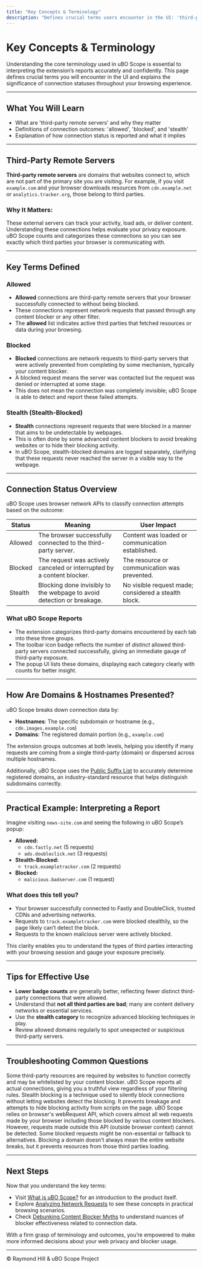 ```yaml
---
title: "Key Concepts & Terminology"
description: "Defines crucial terms users encounter in the UI: 'third-party remote servers', 'allowed', 'blocked', 'stealth', and details about connection status. Equips users to interpret uBO Scope's reports with confidence."
---
```


# Key Concepts & Terminology

Understanding the core terminology used in uBO Scope is essential to interpreting the extension’s reports accurately and confidently. This page defines crucial terms you will encounter in the UI and explains the significance of connection statuses throughout your browsing experience.

---

## What You Will Learn
- What are 'third-party remote servers' and why they matter
- Definitions of connection outcomes: 'allowed', 'blocked', and 'stealth'
- Explanation of how connection status is reported and what it implies

---

## Third-Party Remote Servers

**Third-party remote servers** are domains that websites connect to, which are not part of the primary site you are visiting. For example, if you visit `example.com` and your browser downloads resources from `cdn.example.net` or `analytics.tracker.org`, those belong to third parties.

### Why It Matters:
These external servers can track your activity, load ads, or deliver content. Understanding these connections helps evaluate your privacy exposure. uBO Scope counts and categorizes these connections so you can see exactly which third parties your browser is communicating with.

---

## Key Terms Defined

### Allowed
- **Allowed** connections are third-party remote servers that your browser successfully connected to without being blocked.
- These connections represent network requests that passed through any content blocker or any other filter.
- The **allowed** list indicates active third parties that fetched resources or data during your browsing.

### Blocked
- **Blocked** connections are network requests to third-party servers that were actively prevented from completing by some mechanism, typically your content blocker.
- A blocked request means the server was contacted but the request was denied or interrupted at some stage.
- This does not mean the connection was completely invisible; uBO Scope is able to detect and report these failed attempts.

### Stealth (Stealth-Blocked)
- **Stealth** connections represent requests that were blocked in a manner that aims to be undetectable by webpages.
- This is often done by some advanced content blockers to avoid breaking websites or to hide their blocking activity.
- In uBO Scope, stealth-blocked domains are logged separately, clarifying that these requests never reached the server in a visible way to the webpage.

---

## Connection Status Overview

uBO Scope uses browser network APIs to classify connection attempts based on the outcome:

| Status    | Meaning                                                                 | User Impact                                                    |
|-----------|-------------------------------------------------------------------------|----------------------------------------------------------------|
| Allowed   | The browser successfully connected to the third-party server.           | Content was loaded or communication established.                |
| Blocked   | The request was actively canceled or interrupted by a content blocker.  | The resource or communication was prevented.                    |
| Stealth   | Blocking done invisibly to the webpage to avoid detection or breakage.  | No visible request made; considered a stealth block.            |

### What uBO Scope Reports

- The extension categorizes third-party domains encountered by each tab into these three groups.
- The toolbar icon badge reflects the number of *distinct* allowed third-party servers connected successfully, giving an immediate gauge of third-party exposure.
- The popup UI lists these domains, displaying each category clearly with counts for better insight.

---

## How Are Domains & Hostnames Presented?

uBO Scope breaks down connection data by:

- **Hostnames**: The specific subdomain or hostname (e.g., `cdn.images.example.com`)
- **Domains**: The registered domain portion (e.g., `example.com`)

The extension groups outcomes at both levels, helping you identify if many requests are coming from a single third-party (domain) or dispersed across multiple hostnames.

Additionally, uBO Scope uses the [Public Suffix List](https://publicsuffix.org/) to accurately determine registered domains, an industry-standard resource that helps distinguish subdomains correctly.

---

## Practical Example: Interpreting a Report

Imagine visiting `news-site.com` and seeing the following in uBO Scope’s popup:

- **Allowed:**
  - `cdn.fastly.net` (5 requests)
  - `ads.doubleclick.net` (3 requests)
- **Stealth-Blocked:**
  - `track.exampletracker.com` (2 requests)
- **Blocked:**
  - `malicious.badserver.com` (1 request)

### What does this tell you?

- Your browser successfully connected to Fastly and DoubleClick, trusted CDNs and advertising networks.
- Requests to `track.exampletracker.com` were blocked stealthily, so the page likely can’t detect the block.
- Requests to the known malicious server were actively blocked.

This clarity enables you to understand the types of third parties interacting with your browsing session and gauge your exposure precisely.

---

## Tips for Effective Use

- **Lower badge counts** are generally better, reflecting fewer distinct third-party connections that were allowed.
- Understand that **not all third parties are bad**; many are content delivery networks or essential services.
- Use the **stealth category** to recognize advanced blocking techniques in play.
- Review allowed domains regularly to spot unexpected or suspicious third-party servers.

---

## Troubleshooting Common Questions

<AccordionGroup title="Troubleshooting & FAQs">
<Accordion title="Why are some domains listed in Allowed even when using a strict content blocker?">
Some third-party resources are required by websites to function correctly and may be whitelisted by your content blocker. uBO Scope reports all actual connections, giving you a truthful view regardless of your filtering rules.
</Accordion>
<Accordion title="What does 'stealth blocking' really mean?">
Stealth blocking is a technique used to silently block connections without letting websites detect the blocking. It prevents breakage and attempts to hide blocking activity from scripts on the page.
</Accordion>
<Accordion title="Can uBO Scope detect all network requests?">
uBO Scope relies on browser's webRequest API, which covers almost all web requests made by your browser including those blocked by various content blockers. However, requests made outside this API (outside browser context) cannot be detected.
</Accordion>
<Accordion title="What if I see a domain listed under Blocked but the website still loads content?">
Some blocked requests might be non-essential or fallback to alternatives. Blocking a domain doesn’t always mean the entire website breaks, but it prevents resources from those third parties loading.
</Accordion>
</AccordionGroup>

---

## Next Steps

Now that you understand the key terms:

- Visit [What is uBO Scope?](/overview/getting-started/product-overview) for an introduction to the product itself.
- Explore [Analyzing Network Requests](/guides/real-world-usage/analyzing-network-requests) to see these concepts in practical browsing scenarios.
- Check [Debunking Content Blocker Myths](/guides/real-world-usage/debunking-content-blocker-myths) to understand nuances of blocker effectiveness related to connection data.

With a firm grasp of terminology and outcomes, you’re empowered to make more informed decisions about your web privacy and blocker usage.

---

© Raymond Hill & uBO Scope Project


